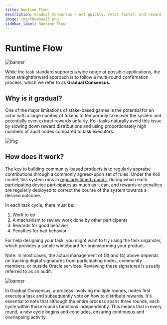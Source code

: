 ```yaml
---
title: Runtime Flow
description: Gradual Consensus - Act quickly, react faster, and reward slowly.
image: img/thumbnail.png
sidebar_label: Runtime Flow
---
```



# Runtime Flow

![banner](<./img/Gradual%20Consensus%20(1).png>)

<Description text="Gradual Consensus - Act quickly, react faster, and reward slowly." />

While the task standard supports a wide range of possible applications, the most straightforward approach is to follow a multi-round confirmation process, which we refer to as **Gradual Consensus**.

## **Why is it gradual?**

One of the major limitations of stake-based games is the potential for an actor with a large number of tokens to temporarily take over the system and potentially even extract rewards unfairly. Koii tasks naturally avoid this issue by slowing down reward distributions and using proportionately high numbers of audit nodes compared to task executors.

![img](./img/Runtime%20Flow.svg)

## **How does it work?**

The key to building community-based products is to regularly appraise contributions through a commonly agreed-upon set of rules. Under the Koii model, this system runs in [regularly timed rounds](#the-task-lifecycle), during which each participating device participates as much as it can, and rewards or penalties are regularly deployed to correct the course of the system towards a desired outcome.

In each task cycle, there must be:

1. Work to do
2. A mechanism to review work done by other participants
3. Rewards for good behavior
4. Penalties for bad behavior

For help designing your task, you might want to try using the task organizer, which provides a simple whiteboard for brainstorming your product.

<ContentLink
  title="Task Outline"
  link="https://www.figma.com/community/file/1220194939977550205"
  imageLink="https://static.figma.com/uploads/1a667ef53b7c4837049399d0593ffca39e0bec9e"
  description="Figma"
  bottomText="Copy this whiteboard to start brainstorming how your task will work."
/>

Note: In most cases, the actual management of (3) and (4) above depends on tracking digital signatures from participating nodes, community members, or outside Oracle services. Reviewing these signatures is usually referred to as an audit.

![banner](./img/Gradual%20Consensus.svg)

In Gradual Consensus, a process involving multiple rounds, nodes first execute a task and subsequently vote on how to distribute rewards. It's essential to note that although the entire process spans three rounds, each cycle within these rounds functions independently. This means that in every round, a new cycle begins and concludes, ensuring continuous and overlapping activity.
